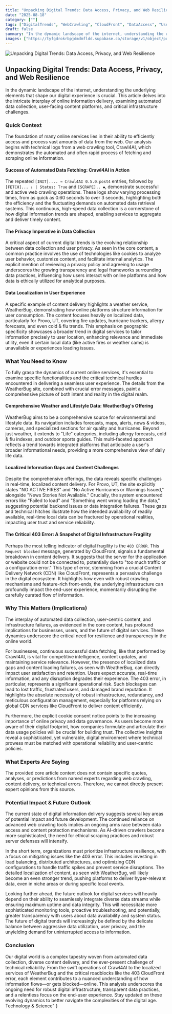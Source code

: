 ```yaml
---
title: "Unpacking Digital Trends: Data Access, Privacy, and Web Resilience"
date: "2025-08-18"
category: [""]
tags: ["DigitalTrends", "WebCrawling", "CloudFront", "DataAccess", "UserExperience"]
draft: false
summary: "In the dynamic landscape of the internet, understanding the underlying elements that shape our digital experience is crucial. This article delves into the intricate interplay of online information delivery, examining automated data collection, user-facing content platforms, and critical infrastructure challenges."
images: ["https://tyfgdrokrbpjdmdmfldd.supabase.co/storage/v1/object/public/image/2025-08-18-01-30-53-369-04-00.jpg"]
---
```


![Unpacking Digital Trends: Data Access, Privacy, and Web Resilience](https://tyfgdrokrbpjdmdmfldd.supabase.co/storage/v1/object/public/image/2025-08-18-01-30-53-369-04-00.jpg)

## Unpacking Digital Trends: Data Access, Privacy, and Web Resilience

In the dynamic landscape of the internet, understanding the underlying elements that shape our digital experience is crucial. This article delves into the intricate interplay of online information delivery, examining automated data collection, user-facing content platforms, and critical infrastructure challenges.

### Quick Context

The foundation of many online services lies in their ability to efficiently access and process vast amounts of data from the web. Our analysis begins with technical logs from a web crawling tool, Crawl4AI, which demonstrates the automated and often rapid process of fetching and scraping online information.

#### Success of Automated Data Fetching: Crawl4AI in Action

The repeated `[INIT].... → Crawl4AI 0.5.0.post4` entries, followed by `[FETCH]... ↓ | Status: True` and `[SCRAPE].. ◆`, demonstrate successful and active web crawling operations. These logs show varying processing times, from as quick as 0.60 seconds to over 3 seconds, highlighting both the efficiency and the fluctuating demands on automated data retrieval systems. This continuous, high-speed data collection is a cornerstone of how digital information trends are shaped, enabling services to aggregate and deliver timely content.

#### The Privacy Imperative in Data Collection

A critical aspect of current digital trends is the evolving relationship between data collection and user privacy. As seen in the core content, a common practice involves the use of technologies like cookies to analyze user behavior, customize content, and facilitate internal analytics. The explicit mention of reviewing a privacy policy and agreeing to usage underscores the growing transparency and legal frameworks surrounding data practices, influencing how users interact with online platforms and how data is ethically utilized for analytical purposes.

#### Data Localization in User Experience

A specific example of content delivery highlights a weather service, WeatherBug, demonstrating how online platforms structure information for user consumption. The content focuses heavily on localized data, particularly for Provo, UT, covering fire updates, hurricane trackers, allergy forecasts, and even cold & flu trends. This emphasis on geographic specificity showcases a broader trend in digital services to tailor information precisely to user location, enhancing relevance and immediate utility, even if certain local data (like active fires or weather cams) is unavailable or experiences loading issues.

### What You Need to Know

To fully grasp the dynamics of current online services, it's essential to examine specific functionalities and the critical technical hurdles encountered in delivering a seamless user experience. The details from the WeatherBug site, combined with crucial error messages, paint a comprehensive picture of both intent and reality in the digital realm.

#### Comprehensive Weather and Lifestyle Data: WeatherBug's Offering

WeatherBug aims to be a comprehensive source for environmental and lifestyle data. Its navigation includes forecasts, maps, alerts, news & videos, cameras, and specialized sections for air quality and hurricanes. Beyond just weather, it extends to \"Life\" categories, including allergy forecasts, cold & flu indexes, and outdoor sports guides. This multi-faceted approach reflects a trend towards integrated platforms that anticipate a user's broader informational needs, providing a more comprehensive view of daily life data.

#### Localized Information Gaps and Content Challenges

Despite the comprehensive offerings, the data reveals specific challenges in real-time, localized content delivery. For Provo, UT, the site explicitly states \"NO ACTIVE FIRES\" and \"No Active Hurricanes or Warnings Issued,\" alongside \"News Stories Not Available.\" Crucially, the system encountered errors like \"Failed to load\" and \"Something went wrong loading the data,\" suggesting potential backend issues or data integration failures. These gaps and technical hitches illustrate how the intended availability of readily available, real-time local data can be fractured by operational realities, impacting user trust and service reliability.

#### The Critical 403 Error: A Snapshot of Digital Infrastructure Fragility

Perhaps the most telling indicator of digital fragility is the `403 ERROR`. This `Request blocked` message, generated by CloudFront, signals a fundamental breakdown in content delivery. It suggests that the server for the application or website could not be connected to, potentially due to \"too much traffic or a configuration error.\" This type of error, stemming from a crucial Content Delivery Network (CDN) like CloudFront, represents a pervasive challenge in the digital ecosystem. It highlights how even with robust crawling mechanisms and feature-rich front-ends, the underlying infrastructure can profoundly impact the end-user experience, momentarily disrupting the carefully curated flow of information.

### Why This Matters (Implications)

The interplay of automated data collection, user-centric content, and infrastructure failures, as evidenced in the core content, has profound implications for businesses, users, and the future of digital services. These dynamics underscore the critical need for resilience and transparency in the online world.

For businesses, continuous successful data fetching, like that performed by Crawl4AI, is vital for competitive intelligence, content updates, and maintaining service relevance. However, the presence of localized data gaps and content loading failures, as seen with WeatherBug, can directly impact user satisfaction and retention. Users expect accurate, real-time information, and any disruption degrades their experience. The 403 error, in particular, represents a significant operational risk. Such blockages can lead to lost traffic, frustrated users, and damaged brand reputation. It highlights the absolute necessity of robust infrastructure, redundancy, and meticulous configuration management, especially for platforms relying on global CDN services like CloudFront to deliver content efficiently.

Furthermore, the explicit cookie consent notice points to the increasing importance of online privacy and data governance. As users become more aware of their digital footprint, how companies formulate and articulate their data usage policies will be crucial for building trust. The collective insights reveal a sophisticated, yet vulnerable, digital environment where technical prowess must be matched with operational reliability and user-centric policies.

### What Experts Are Saying

The provided core article content does not contain specific quotes, analyses, or predictions from named experts regarding web crawling, content delivery, or technical errors. Therefore, we cannot directly present expert opinions from this source.

### Potential Impact & Future Outlook

The current state of digital information delivery suggests several key areas of potential impact and future development. The continued reliance on advanced web crawling tools implies an ongoing arms race between data access and content protection mechanisms. As AI-driven crawlers become more sophisticated, the need for ethical scraping practices and robust server defenses will intensify.

In the short term, organizations must prioritize infrastructure resilience, with a focus on mitigating issues like the 403 error. This includes investing in load balancing, distributed architectures, and optimizing CDN configurations to handle traffic spikes and prevent service disruptions. The detailed localization of content, as seen with WeatherBug, will likely become an even stronger trend, pushing platforms to deliver hyper-relevant data, even in niche areas or during specific local events.

Looking further ahead, the future outlook for digital services will heavily depend on their ability to seamlessly integrate diverse data streams while ensuring maximum uptime and data integrity. This will necessitate more sophisticated monitoring tools, proactive troubleshooting, and potentially, greater transparency with users about data availability and system status. The future of digital trends will increasingly be defined by the delicate balance between aggressive data utilization, user privacy, and the unyielding demand for uninterrupted access to information.

### Conclusion

Our digital world is a complex tapestry woven from automated data collection, diverse content delivery, and the ever-present challenge of technical reliability. From the swift operations of Crawl4AI to the localized services of WeatherBug and the critical roadblocks like the 403 CloudFront error, each element contributes to a nuanced understanding of how information flows—or gets blocked—online. This analysis underscores the ongoing need for robust digital infrastructure, transparent data practices, and a relentless focus on the end-user experience. Stay updated on these evolving dynamics to better navigate the complexities of the digital age.
Technology & Science"
}
